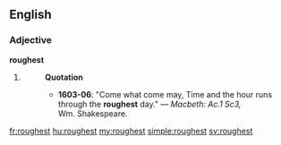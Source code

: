 ==English==

===Adjective===
'''roughest'''

# {{en-superlative of|rough}}
#: '''Quotation'''
#:* '''1603-06''': "Come what come may, Time and the hour runs through the '''roughest''' day." &mdash; ''Macbeth: Ac.1 Sc3,'' Wm.&nbsp;Shakespeare.

[[fr:roughest]]
[[hu:roughest]]
[[my:roughest]]
[[simple:roughest]]
[[sv:roughest]]